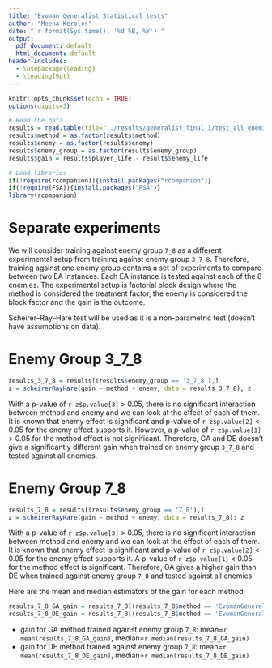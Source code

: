 ```yaml
---
title: "Evoman Generalist Statistical tests"
author: "Meena Kerolos"
date: "`r format(Sys.time(), '%d %B, %Y')`"
output:
  pdf_document: default
  html_document: default
header-includes:
  - \usepackage{leading}
  - \leading{9pt}
---
```



```r
knitr::opts_chunk$set(echo = TRUE)
options(digits=3)
```


```r
# Read the data
results = read.table(file="../results/generalist_final_1/test_all_enemies_results.csv",header=TRUE, sep=",")
results$method = as.factor(results$method)
results$enemy = as.factor(results$enemy)
results$enemy_group = as.factor(results$enemy_group)
results$gain = results$player_life - results$enemy_life
```


```r
# Load libraries
if(!require(rcompanion)){install.packages("rcompanion")}
if(!require(FSA)){install.packages("FSA")}
library(rcompanion)
```


# Separate experiments

We will consider training against enemy group `7_8` as a different experimental setup
from training against enemy group `3_7_8`. Therefore, training against one enemy group
contains a set of experiments to compare between two EA instances. Each EA instance
is tested against each of the 8 enemies. The experimental setup is factorial block
design where the method is considered the treatment factor, the enemy is considered
the block factor and the gain is the outcome.

Scheirer–Ray–Hare test will be used as it is a non-parametric test (doesn't have
assumptions on data).

# Enemy Group 3_7_8

```r
results_3_7_8 = results[(results$enemy_group == '3_7_8'),]
z = scheirerRayHare(gain ~ method + enemy, data = results_3_7_8); z
```

With a p-value of `r z$p.value[3]` > 0.05, there is no significant interaction between
method and enemy and we can look at the effect of each of them. It is known that
enemy effect is significant and p-value of `r z$p.value[2]` < 0.05 for the enemy
effect supports it. However, a p-value of `r z$p.value[1]` > 0.05 for the method
effect is not significant. Therefore, GA and DE doesn't give a significantly different
gain when trained on enemy group `3_7_8` and tested against all enemies.


# Enemy Group 7_8

```r
results_7_8 = results[(results$enemy_group == '7_8'),]
z = scheirerRayHare(gain ~ method + enemy, data = results_7_8); z
```

With a p-value of `r z$p.value[3]` > 0.05, there is no significant interaction between
method and enemy and we can look at the effect of each of them. It is known that
enemy effect is significant and p-value of `r z$p.value[2]` < 0.05 for the enemy
effect supports it. A p-value of `r z$p.value[1]` < 0.05 for the method
effect is significant. Therefore, GA gives a higher gain than DE when trained against
enemy group `7_8` and tested against all enemies.

Here are the mean and median estimators of the gain for each method:

```r
results_7_8_GA_gain = results_7_8[(results_7_8$method == 'EvomanGeneralist_GA'),]$gain
results_7_8_DE_gain = results_7_8[(results_7_8$method == 'EvomanGeneralist_DE'),]$gain
```

- gain for GA method trained against enemy group `7_8`: mean=`r mean(results_7_8_GA_gain)`, median=`r median(results_7_8_GA_gain)`
- gain for DE method trained against enemy group `7_8`: mean=`r mean(results_7_8_DE_gain)`, median=`r median(results_7_8_DE_gain)`


